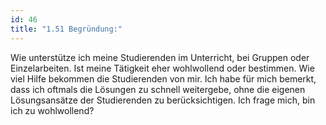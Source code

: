```yaml
---
id: 46
title: "1.51 Begründung:"
---
```


Wie unterstütze ich meine Studierenden im Unterricht, bei Gruppen oder Einzelarbeiten. 
Ist meine Tätigkeit eher wohlwollend oder bestimmen. Wie viel Hilfe bekommen die Studierenden von mir. Ich habe für mich bemerkt, dass ich oftmals die Lösungen zu schnell weitergebe, ohne die eigenen Lösungsansätze der Studierenden zu berücksichtigen. Ich frage mich, bin ich zu wohlwollend?
